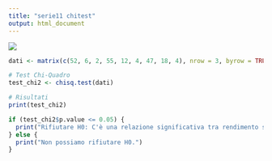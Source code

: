 ```yaml
---
title: "serie11 chitest"
output: html_document
---
```


![](images/Screenshot%202024-12-19%20alle%2017.59.32.png)

```r

dati <- matrix(c(52, 6, 2, 55, 12, 4, 47, 18, 4), nrow = 3, byrow = TRUE)

# Test Chi-Quadro
test_chi2 <- chisq.test(dati)

# Risultati
print(test_chi2)

if (test_chi2$p.value <= 0.05) {
  print("Rifiutare H0: C'è una relazione significativa tra rendimento scolastico e situazione familiare.")
} else {
  print("Non possiamo rifiutare H0.")
}
```

